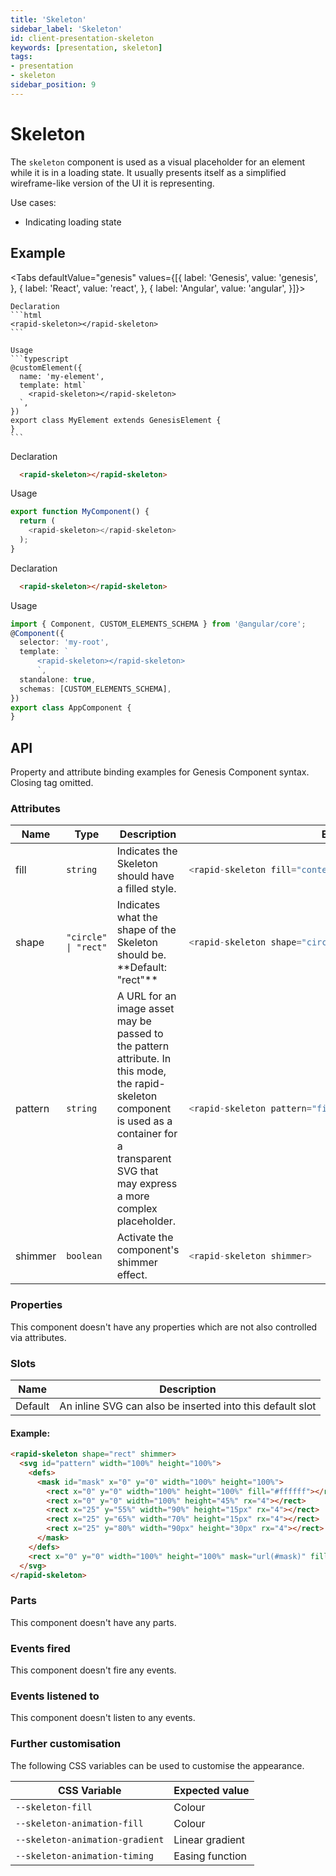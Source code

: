 ```yaml
---
title: 'Skeleton'
sidebar_label: 'Skeleton'
id: client-presentation-skeleton
keywords: [presentation, skeleton]
tags:
- presentation
- skeleton
sidebar_position: 9
---
```



# Skeleton

The `skeleton` component is used as a visual placeholder for an element while it is in a loading state.
It usually presents itself as a simplified wireframe-like version of the UI it is representing.

Use cases:
- Indicating loading state

## Example

<SkeletonDemo />

<Tabs defaultValue="genesis" values={[{ label: 'Genesis', value: 'genesis', }, { label: 'React', value: 'react', }, { label: 'Angular', value: 'angular', }]}>

  <TabItem value="genesis">

    Declaration
    ```html
    <rapid-skeleton></rapid-skeleton>
    ```

    Usage
    ```typescript
    @customElement({
      name: 'my-element',
      template: html`
        <rapid-skeleton></rapid-skeleton>
      `,
    })
    export class MyElement extends GenesisElement {
    }
    ```

  </TabItem>
  <TabItem value="react">

  Declaration
  ```html
    <rapid-skeleton></rapid-skeleton>
  ```
  Usage
  ```typescript
  export function MyComponent() {
    return (
      <rapid-skeleton></rapid-skeleton>
    );
  }
  ```
</TabItem>
  <TabItem value="angular">

  Declaration
  ```html
    <rapid-skeleton></rapid-skeleton>
  ```

  Usage
  ```typescript
  import { Component, CUSTOM_ELEMENTS_SCHEMA } from '@angular/core';
  @Component({
    selector: 'my-root',
    template: `
        <rapid-skeleton></rapid-skeleton>
        `,
    standalone: true,
    schemas: [CUSTOM_ELEMENTS_SCHEMA],
  })
  export class AppComponent {
  }
  ```
</TabItem>
</Tabs>

## API

Property and attribute binding examples for Genesis Component syntax. Closing tag omitted.

### Attributes

<table>
  <thead><tr><th>Name</th><th>Type</th><th>Description</th><th>Example</th></tr></thead>
  <tbody>
    <tr>
      <td>fill</td>
      <td><code>string</code></td>
      <td>Indicates the Skeleton should have a filled style.</td>
<td>

```typescript
<rapid-skeleton fill="context-fill">
```

</td>
    </tr>
    <tr>
      <td>shape</td>
      <td><code>"circle" | "rect"</code></td>
      <td>Indicates what the shape of the Skeleton should be. **Default: "rect"**</td>
<td>

```typescript
<rapid-skeleton shape="circle">
```

</td>
    </tr>
    <tr>
      <td>pattern</td>
      <td><code>string</code></td>
      <td>A URL for an image asset may be passed to the pattern attribute. In this mode, the rapid-skeleton component is used as a container for a transparent SVG that may express a more complex placeholder.</td>
<td>

```typescript
<rapid-skeleton pattern="file://some-alternate-pattern.svg">
```

</td>
    </tr>
    <tr>
      <td>shimmer</td>
      <td><code>boolean</code></td>
      <td>Activate the component's shimmer effect.</td>
<td>

```typescript
<rapid-skeleton shimmer>
```

</td>
    </tr>
  </tbody>
</table>


### Properties
This component doesn't have any properties which are not also controlled via attributes.

### Slots
| Name | Description |
|---|---|
| Default | An inline SVG can also be inserted into this default slot |

#### Example:
```html
<rapid-skeleton shape="rect" shimmer>
  <svg id="pattern" width="100%" height="100%">
    <defs>
      <mask id="mask" x="0" y="0" width="100%" height="100%">
        <rect x="0" y="0" width="100%" height="100%" fill="#ffffff"></rect>
        <rect x="0" y="0" width="100%" height="45%" rx="4"></rect>
        <rect x="25" y="55%" width="90%" height="15px" rx="4"></rect>
        <rect x="25" y="65%" width="70%" height="15px" rx="4"></rect>
        <rect x="25" y="80%" width="90px" height="30px" rx="4"></rect>
      </mask>
    </defs>
    <rect x="0" y="0" width="100%" height="100%" mask="url(#mask)" fill="#ffffff"></rect>
  </svg>
</rapid-skeleton>
```

### Parts
This component doesn't have any parts.

### Events fired
This component doesn't fire any events.

### Events listened to
This component doesn't listen to any events.

### Further customisation

The following CSS variables can be used to customise the appearance.

| CSS Variable                    | Expected value  |
| ------------------------------- | --------------- |
| `--skeleton-fill`               | Colour           |
| `--skeleton-animation-fill`     | Colour           |
| `--skeleton-animation-gradient` | Linear gradient |
| `--skeleton-animation-timing`   | Easing function |
